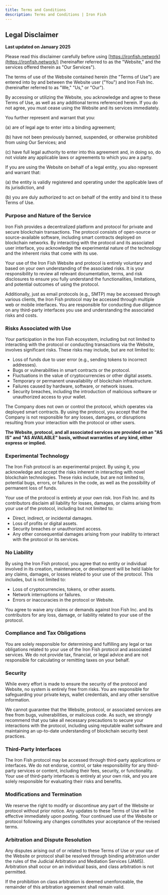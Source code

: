 ```yaml
---
title: Terms and Conditions
description: Terms and Conditions | Iron Fish
---
```


## Legal Disclaimer

**Last updated on January 2025**

Please read this disclaimer carefully before using [https://ironfish.network](https://ironfish.network/) (hereinafter referred to as the "Website," and the services offered therein as "Our Services").

The terms of use of the Website contained herein (the "Terms of Use") are entered into by and between the Website user ("You") and Iron Fish Inc. (hereinafter referred to as "We," "Us," or "Our").

By accessing or utilizing the Website, you acknowledge and agree to these Terms of Use, as well as any additional terms referenced herein. If you do not agree, you must cease using the Website and its services immediately.

You further represent and warrant that you:

(a) are of legal age to enter into a binding agreement;

(b) have not been previously banned, suspended, or otherwise prohibited from using Our Services; and

(c) have full legal authority to enter into this agreement and, in doing so, do not violate any applicable laws or agreements to which you are a party.

If you are using the Website on behalf of a legal entity, you also represent and warrant that:

(a) the entity is validly registered and operating under the applicable laws of its jurisdiction, and

(b) you are duly authorized to act on behalf of the entity and bind it to these Terms of Use.

### Purpose and Nature of the Service

Iron Fish provides a decentralized platform and protocol for private and secure blockchain transactions. The protocol consists of open-source or source-available software, including smart contracts deployed on blockchain networks. By interacting with the protocol and its associated user interface, you acknowledge the experimental nature of the technology and the inherent risks that come with its use.

Your use of the Iron Fish Website and protocol is entirely voluntary and based on your own understanding of the associated risks. It is your responsibility to review all relevant documentation, terms, and risk disclosures to ensure you fully understand the functionalities, limitations, and potential outcomes of using the protocol.

Additionally, just as email protocols (e.g., SMTP) may be accessed through various clients, the Iron Fish protocol may be accessed through multiple web or mobile interfaces. You are responsible for conducting due diligence on any third-party interfaces you use and understanding the associated risks and costs.

### Risks Associated with Use

Your participation in the Iron Fish ecosystem, including but not limited to interacting with the protocol or conducting transactions via the Website, involves significant risks. These risks may include, but are not limited to:

- Loss of funds due to user error (e.g., sending tokens to incorrect addresses).
- Bugs or vulnerabilities in smart contracts or the protocol.
- Fluctuations in the value of cryptocurrencies or other digital assets.
- Temporary or permanent unavailability of blockchain infrastructure.
- Failures caused by hardware, software, or network issues.
- Security breaches, including the introduction of malicious software or unauthorized access to your wallet.

The Company does not own or control the protocol, which operates via deployed smart contracts. By using the protocol, you accept that the Company is not responsible for any losses, damages, or disruptions resulting from your interaction with the protocol or other users.

**The Website, protocol, and all associated services are provided on an "AS IS" and "AS AVAILABLE" basis, without warranties of any kind, either express or implied.**

### Experimental Technology

The Iron Fish protocol is an experimental project. By using it, you acknowledge and accept the risks inherent in interacting with novel blockchain technologies. These risks include, but are not limited to, potential bugs, errors, or failures in the code, as well as the possibility of permanent loss of funds.

Your use of the protocol is entirely at your own risk. Iron Fish Inc. and its contributors disclaim all liability for losses, damages, or claims arising from your use of the protocol, including but not limited to:

- Direct, indirect, or incidental damages.
- Loss of profits or digital assets.
- Security breaches or unauthorized access.
- Any other consequential damages arising from your inability to interact with the protocol or its services.

### No Liability

By using the Iron Fish protocol, you agree that no entity or individual involved in its creation, maintenance, or development will be held liable for any claims, damages, or losses related to your use of the protocol. This includes, but is not limited to:

- Loss of cryptocurrencies, tokens, or other assets.
- Network interruptions or failures.
- Errors or inaccuracies in the protocol or Website.

You agree to waive any claims or demands against Iron Fish Inc. and its contributors for any loss, damage, or liability related to your use of the protocol.

### Compliance and Tax Obligations

You are solely responsible for determining and fulfilling any legal or tax obligations related to your use of the Iron Fish protocol and associated services. We do not provide tax, financial, or legal advice and are not responsible for calculating or remitting taxes on your behalf.

### Security

While every effort is made to ensure the security of the protocol and Website, no system is entirely free from risks. You are responsible for safeguarding your private keys, wallet credentials, and any other sensitive information.

We cannot guarantee that the Website, protocol, or associated services are free from bugs, vulnerabilities, or malicious code. As such, we strongly recommend that you take all necessary precautions to secure your interactions with the protocol, including using reputable wallet software and maintaining an up-to-date understanding of blockchain security best practices.

### Third-Party Interfaces

The Iron Fish protocol may be accessed through third-party applications or interfaces. We do not endorse, control, or take responsibility for any third-party services or content, including their fees, security, or functionality. Your use of third-party interfaces is entirely at your own risk, and you are solely responsible for evaluating their risks and benefits.

### Modifications and Termination

We reserve the right to modify or discontinue any part of the Website or protocol without prior notice. Any updates to these Terms of Use will be effective immediately upon posting. Your continued use of the Website or protocol following any changes constitutes your acceptance of the revised terms.

### Arbitration and Dispute Resolution

Any disputes arising out of or related to these Terms of Use or your use of the Website or protocol shall be resolved through binding arbitration under the rules of the Judicial Arbitration and Mediation Services (JAMS). Arbitration shall occur on an individual basis, and class arbitration is not permitted.

If the prohibition on class arbitration is deemed unenforceable, the remainder of this arbitration agreement shall remain valid.